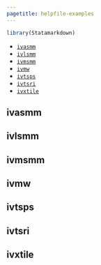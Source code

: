 ```yaml
---
pagetitle: helpfile-examples
---
```


```r
library(Statamarkdown)
```

* [`ivasmm`](#ivasmm)
* [`ivlsmm`](#ivlsmm)
* [`ivmsmm`](#ivmsmm)
* [`ivmw`](#ivmw)
* [`ivtsps`](#ivtsps)
* [`ivtsri`](#ivtsri)
* [`ivxtile`](#ivxtile)

## ivasmm

## ivlsmm

## ivmsmm

## ivmw

## ivtsps

## ivtsri

## ivxtile

